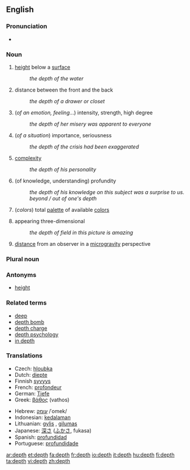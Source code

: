 ==English==

===Pronunciation===
*{{audio|en-us-depth.ogg|Audio (US)}}

===Noun===
{{en-noun}}

# [[height]] below a [[surface]]
#: ''the depth of the water''
# distance between the front and the back
#: ''the depth of a drawer or closet''
# (''of an emotion, feeling..''.) intensity, strength, high degree
#: ''the depth of her misery was apparent to everyone''
# (''of a situation'') importance, seriousness
#: ''the depth of the crisis had been exaggerated''
# [[complexity]]
#: ''the depth of his personality''
# (of knowledge, understanding) profundity
#: ''the depth of his knowledge on this subject was a surprise to us.''
#: ''beyond / out of one's depth''
# (''colors'') total [[palette]] of available [[color]]s
# {{context|art|photography}} appearing three-dimensional
#: ''the depth of field in this picture is amazing''
# [[distance]] from an observer in a [[microgravity]] perspective

===Plural noun===
{{see|depths}}


===Antonyms===
*[[height]]

===Related terms===
*[[deep]]
*[[depth bomb]]
*[[depth charge]]
*[[depth psychology]]
*[[in depth]]

===Translations===
{{trans-top|height below a surface}}
*Czech: [[hloubka]] {{f}}
*Dutch: [[diepte]] {{f}}
*Finnish [[syvyys]]
*French: [[profondeur]] {{f}}
*German: [[Tiefe]] {{f}}
*Greek: [[βάθος]] (vathos) {{n}}
{{trans-mid}}
*Hebrew: [[עומק]] /ʿomek/ {{m}}
*Indonesian: [[dalam|kedalaman]]
*Lithuanian: [[gylis]] {{m}}, [[gilumas]] {{m}}
*Japanese: [[深さ]] ([[ふかさ]], fukasa)
*Spanish: [[profundidad]] {{f}}
*Portuguese: [[profundidade]] {{f}}
{{trans-bottom}}

[[ar:depth]]
[[et:depth]]
[[fa:depth]]
[[fr:depth]]
[[io:depth]]
[[it:depth]]
[[hu:depth]]
[[fi:depth]]
[[ta:depth]]
[[vi:depth]]
[[zh:depth]]